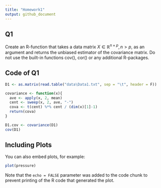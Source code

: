 ```yaml
---
title: "Homework1"
output: github_document
---
```


## Q1

Create an R-function that takes a data matrix $X \in \mathbb{R}^{n\times p}, n> p$, as an
argument and returns the unbiased estimator of the covariance matrix. Do
not use the built-in functions cov(), cor() or any additional R-packages.

## Code of Q1


```r
D1 <- as.matrix(read.table("data\Data1.txt", sep = "\t", header = F))

covariance <- function(x){
  ave <- apply(x, 2, mean)
  cent <- sweep(x, 2, ave, "-")
  cova <- t(cent) %*% cent / (dim(x)[1]-1)
  return(cova)
}

D1.cov <- covariance(D1)
cov(D1)
```

## Including Plots

You can also embed plots, for example:

```r
plot(pressure)
```

Note that the `echo = FALSE` parameter was added to the code chunk to prevent printing of the R code that generated the plot.
